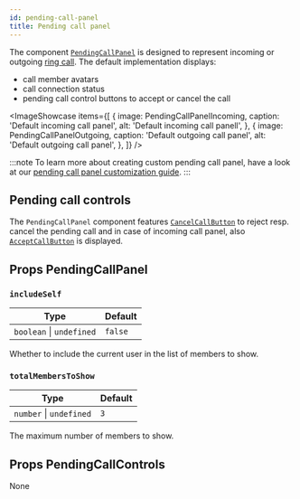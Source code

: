 ```yaml
---
id: pending-call-panel
title: Pending call panel
---
```




The component [`PendingCallPanel`](https://github.com/GetStream/stream-video-js/tree/main/packages/react-sdk/src/components/PendingCallPanel) is designed to represent incoming or outgoing [ring call](../../../guides/call-lifecycle#ring-call). The default implementation displays:

- call member avatars
- call connection status
- pending call control buttons to accept or cancel the call

<ImageShowcase
    items={[
        {
            image: PendingCallPanelIncoming,
            caption: 'Default incoming call panel',
            alt: 'Default incoming call panell',
        },
        {
            image: PendingCallPanelOutgoing,
            caption: 'Default outgoing call panel',
            alt: 'Default outgoing call panel',
        },
    ]}
/>

:::note
To learn more about creating custom pending call panel, have a look at our [pending call panel customization guide](../../../ui-cookbook/pending-call).
:::


## Pending call controls
The `PendingCallPanel` component features [`CancelCallButton`](../call-controls#cancelcallbutton) to reject resp. cancel the pending call and in case of incoming call panel, also [`AcceptCallButton`](../call-controls#acceptcallbutton) is displayed.

## Props PendingCallPanel

### `includeSelf`

| Type                    | Default |
| ----------------------- | ------- |
| `boolean` \| `undefined` | `false` |

Whether to include the current user in the list of members to show.

### `totalMembersToShow`

| Type                    | Default |
| ----------------------- | ------- |
| `number` \| `undefined` | `3` |

The maximum number of members to show.

## Props PendingCallControls

None

